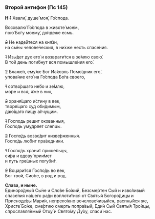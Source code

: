 ### Второй антифон (Пс 145)

**Н** ~~1~~ Хвали́, душе́ моя́, Го́спода.

Восхвалю́ Го́спода в животе́ мое́м,  
пою́ Бо́гу моему́, до́ндеже есмь.

~~2~~ Не наде́йтеся на кня́зи,  
на сы́ны челове́ческия, в ни́хже несть спасе́ния.

~~1~~ Изы́дет дух eго́ и возврати́тся в зе́млю свою́.  
В той день поги́бнут вся помышле́ния eго́.

~~2~~ Блаже́н, eму́же Бог Иа́ковль Помо́щник его́,  
упова́ние eго́ на Го́спода Бо́га своего,

~~1~~ сотво́ршаго не́бо и зе́млю,  
мо́ре и вся, я́же в них,

~~2~~ храня́щаго и́стину в век,  
творя́щаго суд оби́димым,  
даю́щаго пи́щу а́лчущим.

~~1~~ Господь решит окованныя,  
Господь умудряет слепцы.

~~2~~ Госпо́дь возво́дит низве́рженныя.  
Госпо́дь лю́бит пра́ведники.

~~1~~ Госпо́дь храни́т прише́льцы,  
си́ра и вдову́ прии́мет  
и путь гре́шных погуби́т.

~~2~~ Воцари́тся Госпо́дь во век,  
Бог твой, Сио́не, в род и род.

**Слава, и ныне.**  
Единоро́дный Сы́не и Сло́ве Бо́жий, Безсме́ртен Сый и изво́ливый спасе́ния на́шего ра́ди воплоти́тися от Святы́я Богоро́дицы и Присноде́вы Мари́и, непрело́жно вочелове́чивыйся, распны́йся же, Христе́ Бо́же, сме́ртию смерть попра́вый, Еди́н Сый Святы́я Тро́ицы, спрославля́емый Отцу́ и Свято́му Ду́ху, спаси́ нас.
